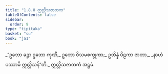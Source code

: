 ```yaml
---
title: "1.8.8 ဣလ္လိသဇာတက"
tableOfContents: false
sidebar:
  order: 9
type: "tipitaka"
basket: "su"
book: "ja1"
---
```



<DynamicBreadcrumb />

<Division number="78" book="ja1">

<Paragraph number="172" book="ja1">
_“ဥဘော ခဉ္ဇာ ဥဘော ကုဏီ,_  
ဥဘော ဝိသမစက္ခုကာ;_  
ဥဘိန္နံ ပိဠကာ ဇာတာ,_  
_နာဟံ ပဿာမိ ဣလ္လိသန်”တိ._  


</Paragraph>
</Division>

<Paragraph number="173" type="center" book="ja1">
ဣလ္လိသဇာတကံ အဋ္ဌမံ.
</Paragraph>